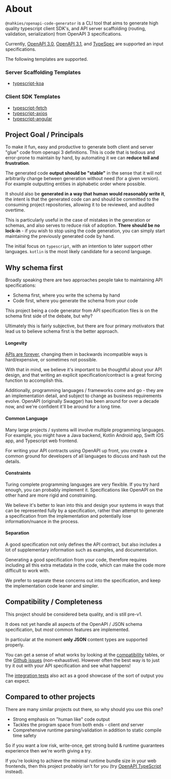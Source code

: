 # About

`@nahkies/openapi-code-generator` is a CLI tool that aims to generate high quality typescript client SDK's,
and API server scaffolding (routing, validation, serialization) from OpenAPI 3 specifications.


Currently, [OpenAPI 3.0](https://swagger.io/specification/v3), [OpenAPI 3.1](https://swagger.io/specification/),
and [TypeSpec](https://typespec.io/) are supported an input specifications.

The following templates are supported.

### Server Scaffolding Templates
- [typescript-koa](../guides/server-templates/typescript-koa)

### Client SDK Templates
- [typescript-fetch](../guides/client-templates/typescript-fetch)
- [typescript-axios](../guides/client-templates/typescript-axios)
- [typescript-angular](../guides/client-templates/typescript-angular)

## Project Goal / Principals

To make it fun, easy and productive to generate both client and server "glue"
code from openapi 3 definitions. This is code that is tedious and error-prone to maintain by hand,
by automating it we can **reduce toil and frustration**.

The generated code **output should be "stable"** in the sense that it will not
arbitrarily change between generation without need (for a given version). For
example outputting entities in alphabetic order where possible.

It should also be **generated in a way that human would reasonably write it**,
the intent is that the generated code can and should be committed to the consuming project
repositories, allowing it to be reviewed, and audited overtime.

This is particularly useful in the case of mistakes in the generation or schemas, and also
serves to reduce risk of adoption. **There should be no lock-in** - if you wish to stop using the
code generation, you can simply start maintaining the previously generated code by hand.

The initial focus on `typescript`, with an intention to later support other languages. `kotlin`
is the most likely candidate for a second language.


## Why schema first

Broadly speaking there are two approaches people take to maintaining API specifications:
- Schema first, where you write the schema by hand
- Code first, where you generate the schema from your code

This project being a code generator from API specification files is on the schema first side of the debate, but why?

Ultimately this is fairly subjective, but there are four primary motivators that lead us to believe schema first
is the better approach.

#### Longevity
[APIs are forever](https://www.allthingsdistributed.com/2016/03/10-lessons-from-10-years-of-aws.html),
changing them in backwards incompatible ways is hard/expensive, or sometimes not possible.

With that in mind, we believe it's important to be thoughtful about your API design, and
that writing an explicit specification/contract is a great forcing function to accomplish this.

Additionally, programming languages / frameworks come and go - they are an implementation detail,
and subject to change as business requirements evolve.
OpenAPI (originally Swagger) has been around for over a decade now, and we're confident it'll be around for a long time.

#### Common Language
Many large projects / systems will involve multiple programming languages. For example, you might have a Java backend,
Kotlin Android app, Swift iOS app, and Typescript web frontend.

For writing your API contracts using OpenAPI up front, you create a common ground for developers of all languages to discuss
and hash out the details.

#### Constraints
Turing complete programming languages are very flexible. If you try hard enough, you can probably implement it.
Specifications like OpenAPI on the other hand are more rigid and constraining.

We believe it's better to lean into this and design your systems in ways that can be represented fully by a
specification, rather than attempt to generate a specification from the implementation and potentially lose
information/nuance in the process.

#### Separation
A good specification not only defines the API contract, but also includes a lot of supplementary information such as examples,
and documentation.

Generating a good specification from your code, therefore requires including all this extra metadata in the code, which
can make the code more difficult to work with.

We prefer to separate these concerns out into the specification, and keep the implementation code leaner and simpler.

## Compatibility / Completeness
This project should be considered beta quality, and is still pre-v1.

It does not yet handle all aspects of the OpenAPI / JSON schema specification, but *most* common
features are implemented.

In particular at the moment __only JSON__ content types are supported properly.

You can get a sense of what works by looking at the [compatibility](./compatibility) tables, or the [Github issues](https://github.com/mnahkies/openapi-code-generator/issues) (non-exhaustive).
However often the best way is to just try it out with your API specification and see what happens!

The [integration tests](https://github.com/mnahkies/openapi-code-generator/tree/main/integration-tests) also act as a good showcase of the sort of output you can expect.


## Compared to other projects
There are many similar projects out there, so why should you use this one?

- Strong emphasis on "human like" code output
- Tackles the program space from both ends - client *and* server
- Comprehensive runtime parsing/validation in addition to static compile time safety

So if you want a low risk, write-once, get strong build & runtime guarantees experience then we're worth giving a try.

If you're looking to achieve the minimal runtime bundle size in your web frontends, then this project probably isn't for you (try [OpenAPI TypeScript](https://openapi-ts.pages.dev/) instead).
